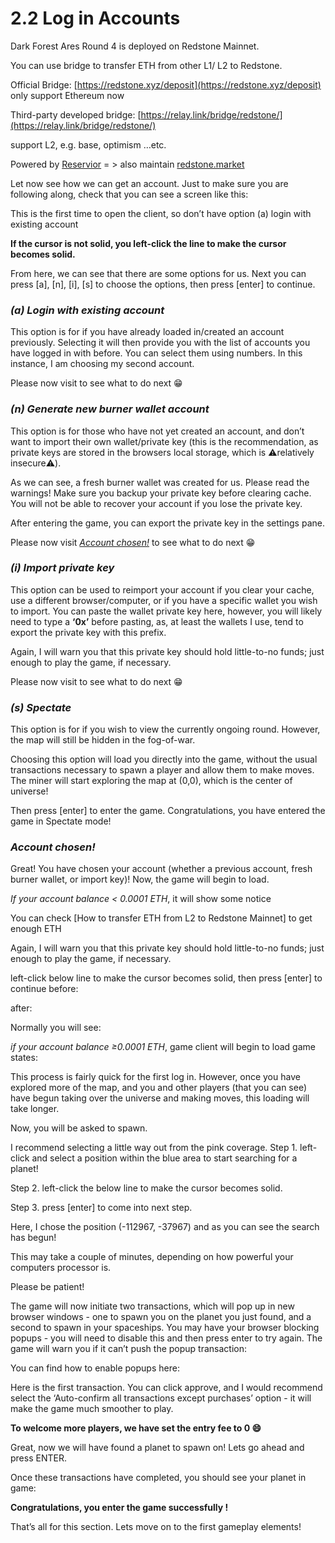 # 2.2 Log in Accounts

Dark Forest Ares Round 4 is deployed on Redstone Mainnet.

You can use bridge to transfer ETH from other L1/ L2 to Redstone.

Official Bridge: [https://redstone.xyz/deposit](https://redstone.xyz/deposit)
only support Ethereum now

Third-party developed bridge: [https://relay.link/bridge/redstone/](https://relay.link/bridge/redstone/)

support L2, e.g. base, optimism …etc.

Powered by [Reservior](https://twitter.com/reservoir0x)  = > also maintain [redstone.market](https://redstone.market/) 

Let now see how we can get an account. Just to make sure you are following along, check that you can see a screen like this:


This is the first time to open the client, so don’t have option (a) login with existing account

**If the cursor is not solid, you left-click the line to make the cursor becomes solid.** 

From here, we can see that there are some options for us.
Next you can press [a], [n], [i], [s] to choose the options, then press [enter] to continue.

### *(a) Login with existing account*

This option is for if you have already loaded in/created an account previously. Selecting it will then provide you with the list of accounts you have logged in with before. You can select them using numbers. In this instance, I am choosing my second account.


Please now visit    to see what to do next 😁

### *(n) Generate new burner wallet account*

This option is for those who have not yet created an account, and don’t want to import their own wallet/private key (this is the recommendation, as private keys are stored in the browsers local storage, which is ⚠️relatively insecure⚠️).


As we can see, a fresh burner wallet was created for us. Please read the warnings! Make sure you backup your private key before clearing cache. You will not be able to recover your account if you lose the private key.

After entering the game, you can export the private key in the settings pane.

Please now visit [*Account chosen!*]()   to see what to do next 😁

### *(i) Import private key*

This option can be used to reimport your account if you clear your cache, use a different browser/computer, or if you have a specific wallet you wish to import. You can paste the wallet private key here, however, you will likely need to type a **‘0x’** before pasting, as, at least the wallets I use, tend to export the private key with this prefix.


Again, I will warn you that this private key should hold little-to-no funds; just enough to play the game, if necessary.

Please now visit    to see what to do next 😁

### *(s) Spectate*

This option is for if you wish to view the currently ongoing round. However, the map will still be hidden in the fog-of-war.

Choosing this option will load you directly into the game, without the usual transactions necessary to spawn a player and allow them to make moves. The miner will start exploring the map at  (0,0), which is the center of universe!



Then press [enter] to enter the game.
Congratulations, you have entered the game in Spectate mode!

### *Account chosen!*

Great! You have chosen your account (whether a previous account, fresh burner wallet, or import key)! Now, the game will begin to load.

*If your account balance < 0.0001 ETH*, it will show some notice 


You can check [How to transfer ETH from L2 to Redstone Mainnet] to get enough ETH 

Again, I will warn you that this private key should hold little-to-no funds; just enough to play the game, if necessary.

left-click below line to make the cursor becomes solid, then press [enter] to continue 
before: 


after: 


Normally you will see: 


 *if your account balance ≥0.0001 ETH*, game client will begin to load game states:


This process is fairly quick for the first log in. However, once you have explored more of the map, and you and other players (that you can see) have begun taking over the universe and making moves, this loading will take longer.

Now, you will be asked to spawn. 



I recommend selecting a little way out from the pink coverage. 
Step 1. left-click and  select a position within the blue area to start searching for a planet!

Step 2. left-click the below line to make the cursor becomes solid. 

Step 3. press [enter] to come into next step.

Here, I chose the position (-112967, -37967) and as you can see the search has begun!



This may take a couple of minutes, depending on how powerful your computers processor is. 

Please be patient!

The game will now initiate two transactions, which will pop up in new browser windows - one to spawn you on the planet you just found, and a second to spawn in your spaceships. You may have your browser blocking popups - you will need to disable this and then press enter to try again. The game will warn you if it can’t push the popup transaction:



You can find how to enable popups here: 

Here is the first transaction. You can click approve, and I would recommend select the ‘Auto-confirm all transactions except purchases’ option - it will make the game much smoother to play.



**To welcome more players, we have set the entry fee to 0  😄**



Great, now we will have found a planet to spawn on! Lets go ahead and press ENTER.

Once these transactions have completed, you should see your planet in game:



**Congratulations, you enter the game successfully !**

That’s all for this section. Lets move on to the first gameplay elements!
